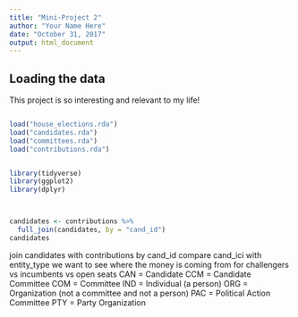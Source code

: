```yaml
---
title: "Mini-Project 2"
author: "Your Name Here"
date: "October 31, 2017"
output: html_document
---
```



## Loading the data

This project is so interesting and relevant to my life!

```r

```

```r
load("house_elections.rda")
load("candidates.rda")
load("committees.rda")
load("contributions.rda")


library(tidyverse)
library(ggplot2)
library(dplyr)



candidates <- contributions %>%
  full_join(candidates, by = "cand_id")
candidates
```


join candidates with contributions by cand_id
compare cand_ici with entity_type
we want to see where the money is coming from for challengers vs incumbents vs open seats CAN = Candidate
CCM = Candidate Committee
COM = Committee
IND = Individual (a person)
ORG = Organization (not a committee and not a person)
PAC = Political Action Committee
PTY = Party Organization


